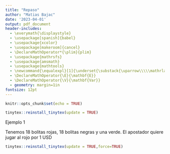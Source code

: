 ```yaml
---
title: "Repaso"
author: "Matias Bajac"
date: '2023-04-01'
output: pdf_document
header-includes:
  - \everymath{\displaystyle}
  - \usepackage[spanish]{babel}
  - \usepackage{xcolor}
  - \usepackage[makeroom]{cancel}
  - \DeclareMathOperator*{\plim}{plim}
  - \usepackage{mathrsfs}
  - \usepackage{amsmath}
  - \usepackage{mathtools}
  - \newcommand{\equalexpl}[1]{\underset{\substack{\uparrow\\\\\mathrlap{\text{\hspace{-2em}#1}}}}{\approx}}
  - \DeclareMathOperator{\E}{\mathbf{E}}
  - \DeclareMathOperator{\V}{\mathbf{Var}}
  - geometry: margin=1in
fontsize: 12pt
---
```



```r
knitr::opts_chunk$set(echo = TRUE)

tinytex::reinstall_tinytex(update = TRUE)

```


Ejemplo 1 

Tenemos 18 bolitas rojas, 18 bolitas negras y una verde.
El apostador quiere jugar al rojo por 1 USD 

```r
tinytex::reinstall_tinytex(update = TRUE,force=TRUE)
```





